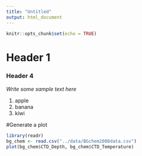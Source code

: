 ```yaml
---
title: "Untitled"
output: html_document
---
```


```r
knitr::opts_chunk$set(echo = TRUE)
```

# Header 1

### Header 4

*Write some sample text here*

1. apple
1. banana
1. kiwi

#Generate a plot

```r
library(readr)
bg_chem <- read.csv("../data/BGchem2008data.csv")
plot(bg_chem$CTD_Depth, bg_chem$CTD_Temperature)
```

